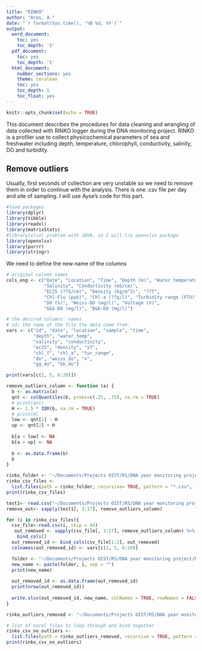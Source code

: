 ```yaml
---
title: "RINKO"
author: "Ares, A."
date: "`r format(Sys.time(), '%B %d, %Y')`"
output:
  word_document:
    toc: yes
    toc_depth: '5'
  pdf_document:
    toc: yes
    toc_depth: '5'
  html_document:
    number_sections: yes
    theme: cerulean
    toc: yes
    toc_depth: 5
    toc_float: yes
---
```


```r
knitr::opts_chunk$set(echo = TRUE)
```

This document describes the procedures for data cleaning and wrangling of data collected with RINKO logger during the DNA monitoring project. RINKO is a profiler use to collect physicochemical parameters of sea and freshwater including depth, temperature, chlorophyll, conductivity, salinity, DO and turbidity. 

## Remove outliers
Usually, first seconds of collection are very unstable so we need to remove them in order to continue with the analysis. 
There is one .csv file per day and site of sampling. 
I will use Ayse's code for this part.

```r
#load packages
library(dplyr)
library(tibble)
library(readxl)
library(matrixStats)
#library(xlsx) problem with JAVA, so I will try openxlsx package
library(openxlsx)
library(purrr)
library(stringr)
```

We need to define the new name of the columns
```r
# original column names
cols_eng <- c("Date", "Location", "Time", "Depth (m)", "Water temperature (?C)", 
              "Salinity", "Conductivity (mS/cm)", 
              "EC25 (??S/cm)", "Density (kg/m^3)", "??T", 
              "Chl-Flu (ppb)", "Chl-a (??g/l)", "Turbidity range (FTU)",
              "DO (%)", "Weiss-DO (mg/l)", "Voltage (V)", 
              "G&G-DO (mg/l)", "B&K-DO (mg/l)")  

# the desired columns' names
# id: the name of the file the data came from.
vars <- c("id", "date", "location", "sample", "time", 
          "depth", "water_temp", 
          "salinity", "conductivity", 
          "ec25", "density", "sT", 
          "chl_f", "chl_a", "tur_range",
          "do", "weiss_do", "v", 
          "gg_do", "bk_do") 

print(vars[c(2, 5, 6:20)])

```

```r

remove_outliers_column <- function (a) {
  b <- as.matrix(a)
  qnt <- colQuantiles(b, probs=c(.25, .75), na.rm = TRUE)
  # print(qnt)
  H <- 1.5 * IQR(b, na.rm = TRUE)
  # print(H)
  low <- qnt[1] - H
  up <- qnt[2] + H
  
  b[a < low] <- NA
  b[a > up] <- NA
  
  b <- as.data.frame(b)
  b 
}
```


```r
rinko_folder <- "~/Documents/Projects OIST/RS/DNA year monitoring project/Rinko/Rinko data R/"
rinko_csv_files <- 
  list.files(path = rinko_folder, recursive= TRUE, pattern = "*.csv", full.names=TRUE)
print(rinko_csv_files)

```

```r
test1<- read.csv("~/Documents/Projects OIST/RS/DNA year monitoring project/Rinko/Rinko data R/1. Sept17/202009170937_Ｕ１Ｓ-ASTD152-ALC-R02_0264_093747.csv", skip= 44)
remove_out<- sapply(test1[, 3:17], remove_outliers_column)

```

```r
for (i in rinko_csv_files){
  csv_file<-read.csv(i, skip = 44)
   out_removed <- sapply(csv_file[, 3:17], remove_outliers_column) %>%
    bind_cols()
  out_removed_id <- bind_cols(csv_file[1:2], out_removed)
  colnames(out_removed_id) <- vars[c(2, 5, 6:20)]

  folder <- "~/Documents/Projects OIST/RS/DNA year monitoring project/Rinko/Rinko data clean/"
  new_name <- paste(folder, i, sep = "")
  print(new_name)
  
  out_removed_id <- as.data.frame(out_removed_id)
  print(nrow(out_removed_id))
  
  write.xlsx(out_removed_id, new_name, colNames = TRUE, rowNames = FALSE)
}

```

```r
rinko_outliers_removed <- "~/Documents/Projects OIST/RS/DNA year monitoring project/Rinko/Rinko data clean/"
```

```r
# list of excel files to loop through and bind together
rinko_csv_no_outliers <- 
  list.files(path = rinko_outliers_removed, recursive = TRUE, pattern = "*.csv")
print(rinko_csv_no_outliers)
```

